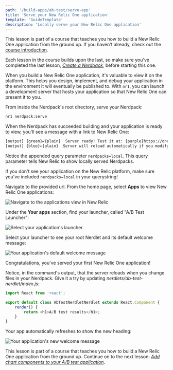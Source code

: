 ```yaml
---
path: '/build-apps/ab-test/serve-app'
title: 'Serve your New Relic One application'
template: 'GuideTemplate'
description: 'Locally serve your New Relic One application'
---
```


<HideWhenEmbedded>

<Callout variant="course">

This lesson is part of a course that teaches you how to build a New Relic One application from the ground up. If you haven't already, check out the [course introduction](/ab-test).

Each lesson in the course builds upon the last, so make sure you've completed the last lesson, [_Create a Nerdpack_](/build-apps/ab-test/create-nerdpack), before starting this one.

</Callout>

</HideWhenEmbedded>

When you build a New Relic One application, it's valuable to view it on the platform. This helps you design, implement, and debug your application in the environment it will eventually be published to. With `nr1`, you can launch a development server that hosts your application so that New Relic One can present it to you.

<Steps>

<Step>

From inside the Nerdpack's root directory, serve your Nerdpack:

```bash
nr1 nerdpack:serve
```

When the Nerdpack has succeeded building and your application is ready to view, you'll see a message with a link to New Relic One:

```bash copyable=false
[output] {green}✔{plain}  Server ready! Test it at: {purple}https://one.newrelic.com/?nerdpacks=local
[output] {blue}↩{plain}  Server will reload automatically if you modify any file!
```

Notice the appended query parameter `nerdpacks=local`. This query parameter tells New Relic to show locally served Nerdpacks.

<Callout variant="tip">

If you don't see your application on the New Relic platform, make sure you've included `nerdpacks=local` in your querystring!

</Callout>

</Step>

<Step>

Navigate to the provided url. From the home page, select **Apps** to view New Relic One applications:

![Navigate to the applications view in New Relic](../../../images/ab-test/select-apps.png)

</Step>

<Step>

Under the **Your apps** section, find your launcher, called "A/B Test Launcher":

![Select your application's launcher](../../../images/ab-test/select-launcher.png)

</Step>

<Step>

Select your launcher to see your root Nerdlet and its default welcome message:

![Your application's default welcome message](../../../images/ab-test/default-message.png)

</Step>

</Steps>

Congratulations, you've served your first New Relic One application!

Notice, in the command's output, that the server reloads when you change files in your Nerdpack. Give it a try by updating _nerdlets/ab-test-nerdlet/index.js_:

```js fileName=nerdlets/ab-test-nerdlet/index.js lineHighlight=5
import React from 'react';

export default class AbTestNerdletNerdlet extends React.Component {
    render() {
        return <h1>A/B test results</h1>;
    }
}
```

Your app automatically refreshes to show the new heading:

![Your application's new welcome message](../../../images/ab-test/new-message.png)

<HideWhenEmbedded>

<Callout variant="course">

This lesson is part of a course that teaches you how to build a New Relic One application from the ground up. Continue on to the next lesson: [_Add chart components to your A/B test application_](/build-apps/ab-test/add-charts).

</Callout>

</HideWhenEmbedded>